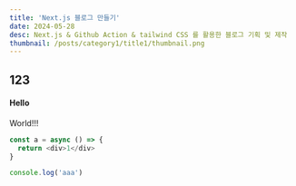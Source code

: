 ```yaml
---
title: 'Next.js 블로그 만들기'
date: 2024-05-28
desc: Next.js & Github Action & tailwind CSS 를 활용한 블로그 기획 및 제작
thumbnail: /posts/category1/title1/thumbnail.png
---
```


## 123

#### Hello

World!!!

```javascript
const a = async () => {
  return <div>1</div>
}

console.log('aaa')
```
